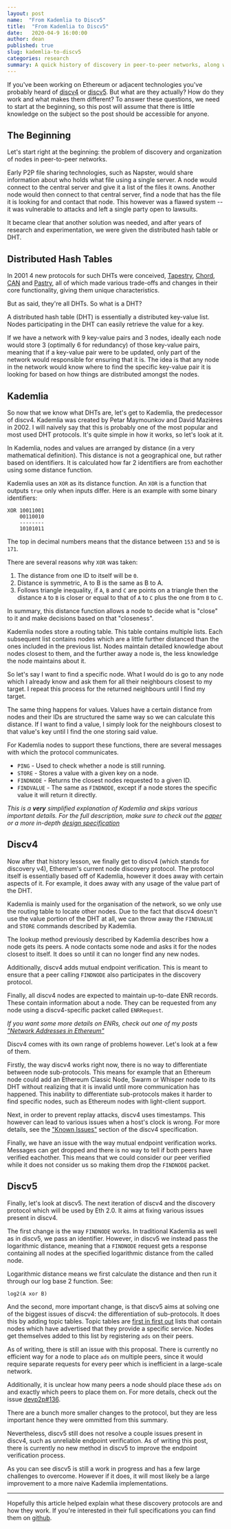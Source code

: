 ```yaml
---
layout: post
name:  "From Kademlia to Discv5"
title:  "From Kademlia to Discv5"
date:   2020-04-9 16:00:00
author: dean
published: true
slug: kademlia-to-discv5
categories: research
summary: A quick history of discovery in peer-to-peer networks, along with a look into discv4 and discv5, detailing what they are, how they work and where they differ.
---
```



<DocMetadata />

If you've been working on Ethereum or adjacent technologies you've probably heard of [discv4](https://github.com/ethereum/devp2p/blob/master/discv4.md) or [discv5](https://github.com/ethereum/devp2p/blob/master/discv5/discv5.md). But what are they actually? How do they work and what makes them different? To answer these questions, we need to start at the beginning, so this post will assume that there is little knowledge on the subject so the post should be accessible for anyone.

## The Beginning

Let's start right at the beginning: the problem of discovery and organization of nodes in peer-to-peer networks.

Early P2P file sharing technologies, such as Napster, would share information about who holds what file using a single server. A node would connect to the central server and give it a list of the files it owns. Another node would then connect to that central server, find a node that has the file it is looking for and contact that node. This however was a flawed system -- it was vulnerable to attacks and left a single party open to lawsuits.

It became clear that another solution was needed, and after years of research and experimentation, we were given the distributed hash table or DHT.

## Distributed Hash Tables

In 2001 4 new protocols for such DHTs were conceived, [Tapestry](https://pdos.csail.mit.edu/~strib/docs/tapestry/tapestry_jsac03.pdf), [Chord](https://pdos.csail.mit.edu/papers/chord:sigcomm01/chord_sigcomm.pdf), [CAN](https://people.eecs.berkeley.edu/~sylvia/papers/cans.pdf) and [Pastry](http://rowstron.azurewebsites.net/PAST/pastry.pdf), all of which made various trade-offs and changes in their core functionality, giving them unique characteristics.

But as said, they're all DHTs. So what is a DHT?

A distributed hash table (DHT) is essentially a distributed key-value list. Nodes participating in the DHT can easily retrieve the value for a key.

If we have a network with 9 key-value pairs and 3 nodes, ideally each node would store 3 (optimally 6 for redundancy) of those key-value pairs, meaning that if a key-value pair were to be updated, only part of the network would responsible for ensuring that it is. The idea is that any node in the network would know where to find the specific key-value pair it is looking for based on how things are distributed amongst the nodes.

## Kademlia

So now that we know what DHTs are, let's get to Kademlia, the predecessor of discv4. Kademlia was created by Petar Maymounkov and David Mazières in 2002. I will naively say that this is probably one of the most popular and most used DHT protocols. It's quite simple in how it works, so let's look at it.

In Kademlia, nodes and values are arranged by distance (in a very mathematical definition). This distance is not a geographical one, but rather based on identifiers. It is calculated how far 2 identifiers are from eachother using some distance function.

Kademlia uses an `XOR` as its distance function. An `XOR` is a function that outputs `true` only when inputs differ. Here is an example with some binary identifiers:

```
XOR 10011001
    00110010
    --------
    10101011
```

The top in decimal numbers means that the distance between `153` and `50` is `171`.

There are several reasons why `XOR` was taken:
 1. The distance from one ID to itself will be `0`.
 2. Distance is symmetric, A to B is the same as B to A.
 3. Follows triangle inequality, if `A`, `B` and `C` are points on a triangle then the distance `A` to `B` is closer or equal to that of `A` to `C` plus the one from `B` to `C`.

In summary, this distance function allows a node to decide what is "close" to it and make decisions based on that "closeness".

Kademlia nodes store a routing table. This table contains multiple lists. Each subsequent list contains nodes which are a little further distanced than the ones included in the previous list. Nodes maintain detailed knowledge about nodes closest to them, and the further away a node is, the less knowledge the node maintains about it.

So let's say I want to find a specific node. What I would do is go to any node which I already know and ask them for all their neighbours closest to my target. I repeat this process for the returned neighbours until I find my target.

The same thing happens for values. Values have a certain distance from nodes and their IDs are structured the same way so we can calculate this distance. If I want to find a value, I simply look for the neighbours closest to that value's key until I find the one storing said value.

For Kademlia nodes to support these functions, there are several messages with which the protocol communicates.

- `PING` - Used to check whether a node is still running.
- `STORE` - Stores a value with a given key on a node.
- `FINDNODE` - Returns the closest nodes requested to a given ID.
- `FINDVALUE` - The same as `FINDNODE`, except if a node stores the specific value it will return it directly.

*This is a **very** simplified explanation of Kademlia and skips various important details. For the full description, make sure to check out the [paper](https://pdos.csail.mit.edu/~petar/papers/maymounkov-kademlia-lncs.pdf) or a more in-depth [design specification](http://xlattice.sourceforge.net/components/protocol/kademlia/specs.html)*

## Discv4

Now after that history lesson, we finally get to discv4 (which stands for discovery v4), Ethereum's current node discovery protocol. The protocol itself is essentially based off of Kademlia, however it does away with certain aspects of it. For example, it does away with any usage of the value part of the DHT. 

Kademlia is mainly used for the organisation of the network, so we only use the routing table to locate other nodes. Due to the fact that discv4 doesn't use the value portion of the DHT at all, we can throw away the `FINDVALUE` and `STORE` commands described by Kademlia.

The lookup method previously described by Kademlia describes how a node gets its peers. A node contacts some node and asks it for the nodes closest to itself. It does so until it can no longer find any new nodes.

Additionally, discv4 adds mutual endpoint verification. This is meant to ensure that a peer calling `FINDNODE` also participates in the discovery protocol.

Finally, all discv4 nodes are expected to maintain up-to-date ENR records. These contain information about a node. They can be requested from any node using a discv4-specific packet called `ENRRequest`.

*If you want some more details on ENRs, check out one of my posts ["Network Addresses in Ethereum"](https://dean.eigenmann.me/blog/2020/01/21/network-addresses-in-ethereum/)*

Discv4 comes with its own range of problems however. Let's look at a few of them.

Firstly, the way discv4 works right now, there is no way to differentiate between node sub-protocols. This means for example that an Ethereum node could add an Ethereum Classic Node, Swarm or Whisper node to its DHT without realizing that it is invalid until more communication has happened. This inability to differentiate sub-protocols makes it harder to find specific nodes, such as Ethereum nodes with light-client support.

Next, in order to prevent replay attacks, discv4 uses timestamps. This however can lead to various issues when a host's clock is wrong. For more details, see the ["Known Issues"](https://github.com/ethereum/devp2p/blob/master/discv4.md#known-issues-in-the-current-version) section of the discv4 specification.

Finally, we have an issue with the way mutual endpoint verification works. Messages can get dropped and there is no way to tell if both peers have verified eachother. This means that we could consider our peer verified while it does not consider us so making them drop the `FINDNODE` packet.

## Discv5

Finally, let's look at discv5. The next iteration of discv4 and the discovery protocol which will be used by Eth 2.0. It aims at fixing various issues present in discv4.

The first change is the way `FINDNODE` works. In traditional Kademlia as well as in discv5, we pass an identifier. However, in discv5 we instead pass the logarithmic distance, meaning that a `FINDNODE` request gets a response containing all nodes at the specified logarithmic distance from the called node.

Logarithmic distance means we first calculate the distance and then run it through our log base 2 function. See:

```
log2(A xor B)
```

And the second, more important change, is that discv5 aims at solving one of the biggest issues of discv4: the differentiation of sub-protocols. It does this by adding topic tables. Topic tables are [first in first out](https://en.wikipedia.org/wiki/FIFO_(computing_and_electronics)) lists that contain nodes which have advertised that they provide a specific service. Nodes get themselves added to this list by registering `ads` on their peers. 

As of writing, there is still an issue with this proposal. There is currently no efficient way for a node to place `ads` on multiple peers, since it would require separate requests for every peer which is inefficient in a large-scale network.

Additionally, it is unclear how many peers a node should place these `ads` on and exactly which peers to place them on. For more details, check out the issue [devp2p#136](https://github.com/ethereum/devp2p/issues/136).

There are a bunch more smaller changes to the protocol, but they are less important hence they were ommitted from this summary.

Nevertheless, discv5 still does not resolve a couple issues present in discv4, such as unreliable endpoint verification. As of writing this post, there is currently no new method in discv5 to improve the endpoint verification process.

As you can see discv5 is still a work in progress and has a few large challenges to overcome. However if it does, it will most likely be a large improvement to a more naive Kademlia implementations.

---

Hopefully this article helped explain what these discovery protocols are and how they work. If you're interested in their full specifications you can find them on [github](https://github.com/ethereum/devp2p).
